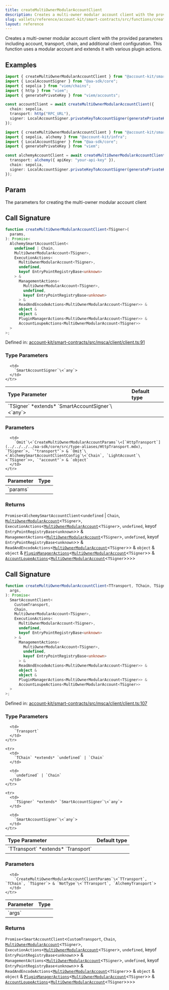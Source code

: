 ```yaml
---
title: createMultiOwnerModularAccountClient
description: Creates a multi-owner modular account client with the provided parameters including account, transport, chain, and additional client configuration. This function uses a modular account and extends it with various plugin actions.
slug: wallets/reference/account-kit/smart-contracts/src/functions/createMultiOwnerModularAccountClient
layout: reference
---
```


Creates a multi-owner modular account client with the provided parameters including account, transport, chain, and additional client configuration. This function uses a modular account and extends it with various plugin actions.

## Examples

```ts
import { createMultiOwnerModularAccountClient } from "@account-kit/smart-contracts";
import { LocalAccountSigner } from "@aa-sdk/core";
import { sepolia } from "viem/chains";
import { http } from "viem";
import { generatePrivateKey } from "viem/accounts";

const accountClient = await createMultiOwnerModularAccountClient({
  chain: sepolia,
  transport: http("RPC_URL"),
  signer: LocalAccountSigner.privateKeyToAccountSigner(generatePrivateKey()),
});
```

```ts
import { createMultiOwnerModularAccountClient } from "@account-kit/smart-contracts";
import { sepolia, alchemy } from "@account-kit/infra";
import { LocalAccountSigner } from "@aa-sdk/core";
import { generatePrivateKey } from "viem";

const alchemyAccountClient = await createMultiOwnerModularAccountClient({
  transport: alchemy({ apiKey: "your-api-key" }),
  chain: sepolia,
  signer: LocalAccountSigner.privateKeyToAccountSigner(generatePrivateKey()),
});
```

## Param

The parameters for creating the multi-owner modular account client

## Call Signature

```ts
function createMultiOwnerModularAccountClient<TSigner>(
  params,
): Promise<
  AlchemySmartAccountClient<
    undefined | Chain,
    MultiOwnerModularAccount<TSigner>,
    ExecutionActions<
      MultiOwnerModularAccount<TSigner>,
      undefined,
      keyof EntryPointRegistryBase<unknown>
    > &
      ManagementActions<
        MultiOwnerModularAccount<TSigner>,
        undefined,
        keyof EntryPointRegistryBase<unknown>
      > &
      ReadAndEncodeActions<MultiOwnerModularAccount<TSigner>> &
      object &
      object &
      PluginManagerActions<MultiOwnerModularAccount<TSigner>> &
      AccountLoupeActions<MultiOwnerModularAccount<TSigner>>
  >
>;
```

Defined in: [account-kit/smart-contracts/src/msca/client/client.ts:91](https://github.com/alchemyplatform/aa-sdk/blob/08da565ff1e1b5bcae4581d79993c4ed9e522c16/account-kit/smart-contracts/src/msca/client/client.ts#L91)

### Type Parameters

<table>
  <thead>
    <tr>
      <th align="left">Type Parameter</th>
      <th align="left">Default type</th>
    </tr>
  </thead>

  <tbody>
    <tr>
      <td>
        `TSigner` *extends* `SmartAccountSigner`\<`any`>
      </td>

      <td>
        `SmartAccountSigner`\<`any`>
      </td>
    </tr>

  </tbody>
</table>

### Parameters

<table>
  <thead>
    <tr>
      <th align="left">Parameter</th>
      <th align="left">Type</th>
    </tr>
  </thead>

  <tbody>
    <tr>
      <td>
        `params`
      </td>

      <td>
        `Omit`\<`CreateMultiOwnerModularAccountParams`\<[`HttpTransport`](../../../../aa-sdk/core/src/type-aliases/HttpTransport.mdx), `TSigner`>, `"transport"`> & `Omit`\<`AlchemySmartAccountClientConfig`\<`Chain`, `LightAccount`\<`TSigner`>>, `"account"`> & `object`
      </td>
    </tr>

  </tbody>
</table>

### Returns

`Promise`\<`AlchemySmartAccountClient`\<`undefined` | `Chain`, [`MultiOwnerModularAccount`](../type-aliases/MultiOwnerModularAccount.mdx)\<`TSigner`>, `ExecutionActions`\<[`MultiOwnerModularAccount`](../type-aliases/MultiOwnerModularAccount.mdx)\<`TSigner`>, `undefined`, keyof `EntryPointRegistryBase`\<`unknown`>> & `ManagementActions`\<[`MultiOwnerModularAccount`](../type-aliases/MultiOwnerModularAccount.mdx)\<`TSigner`>, `undefined`, keyof `EntryPointRegistryBase`\<`unknown`>> & `ReadAndEncodeActions`\<[`MultiOwnerModularAccount`](../type-aliases/MultiOwnerModularAccount.mdx)\<`TSigner`>> & `object` & `object` & [`PluginManagerActions`](../type-aliases/PluginManagerActions.mdx)\<[`MultiOwnerModularAccount`](../type-aliases/MultiOwnerModularAccount.mdx)\<`TSigner`>> & [`AccountLoupeActions`](../type-aliases/AccountLoupeActions.mdx)\<[`MultiOwnerModularAccount`](../type-aliases/MultiOwnerModularAccount.mdx)\<`TSigner`>>>>

## Call Signature

```ts
function createMultiOwnerModularAccountClient<TTransport, TChain, TSigner>(
  args,
): Promise<
  SmartAccountClient<
    CustomTransport,
    Chain,
    MultiOwnerModularAccount<TSigner>,
    ExecutionActions<
      MultiOwnerModularAccount<TSigner>,
      undefined,
      keyof EntryPointRegistryBase<unknown>
    > &
      ManagementActions<
        MultiOwnerModularAccount<TSigner>,
        undefined,
        keyof EntryPointRegistryBase<unknown>
      > &
      ReadAndEncodeActions<MultiOwnerModularAccount<TSigner>> &
      object &
      object &
      PluginManagerActions<MultiOwnerModularAccount<TSigner>> &
      AccountLoupeActions<MultiOwnerModularAccount<TSigner>>
  >
>;
```

Defined in: [account-kit/smart-contracts/src/msca/client/client.ts:107](https://github.com/alchemyplatform/aa-sdk/blob/08da565ff1e1b5bcae4581d79993c4ed9e522c16/account-kit/smart-contracts/src/msca/client/client.ts#L107)

### Type Parameters

<table>
  <thead>
    <tr>
      <th align="left">Type Parameter</th>
      <th align="left">Default type</th>
    </tr>
  </thead>

  <tbody>
    <tr>
      <td>
        `TTransport` *extends* `Transport`
      </td>

      <td>
        `Transport`
      </td>
    </tr>

    <tr>
      <td>
        `TChain` *extends* `undefined` | `Chain`
      </td>

      <td>
        `undefined` | `Chain`
      </td>
    </tr>

    <tr>
      <td>
        `TSigner` *extends* `SmartAccountSigner`\<`any`>
      </td>

      <td>
        `SmartAccountSigner`\<`any`>
      </td>
    </tr>

  </tbody>
</table>

### Parameters

<table>
  <thead>
    <tr>
      <th align="left">Parameter</th>
      <th align="left">Type</th>
    </tr>
  </thead>

  <tbody>
    <tr>
      <td>
        `args`
      </td>

      <td>
        `CreateMultiOwnerModularAccountClientParams`\<`TTransport`, `TChain`, `TSigner`> & `NotType`\<`TTransport`, `AlchemyTransport`>
      </td>
    </tr>

  </tbody>
</table>

### Returns

`Promise`\<`SmartAccountClient`\<`CustomTransport`, `Chain`, [`MultiOwnerModularAccount`](../type-aliases/MultiOwnerModularAccount.mdx)\<`TSigner`>, `ExecutionActions`\<[`MultiOwnerModularAccount`](../type-aliases/MultiOwnerModularAccount.mdx)\<`TSigner`>, `undefined`, keyof `EntryPointRegistryBase`\<`unknown`>> & `ManagementActions`\<[`MultiOwnerModularAccount`](../type-aliases/MultiOwnerModularAccount.mdx)\<`TSigner`>, `undefined`, keyof `EntryPointRegistryBase`\<`unknown`>> & `ReadAndEncodeActions`\<[`MultiOwnerModularAccount`](../type-aliases/MultiOwnerModularAccount.mdx)\<`TSigner`>> & `object` & `object` & [`PluginManagerActions`](../type-aliases/PluginManagerActions.mdx)\<[`MultiOwnerModularAccount`](../type-aliases/MultiOwnerModularAccount.mdx)\<`TSigner`>> & [`AccountLoupeActions`](../type-aliases/AccountLoupeActions.mdx)\<[`MultiOwnerModularAccount`](../type-aliases/MultiOwnerModularAccount.mdx)\<`TSigner`>>>>
